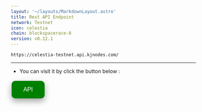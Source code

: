 ```yaml
---
layout: '~/layouts/MarkdownLayout.astro'
title: Rest API Endpoint
network: Testnet
icon: celestia
chain: blockspacerace-0
version: v0.12.1
---
```

```
https://celestia-testnet.api.kjnodes.com/
```
--------------

- You can visit it by click the button below :
<a href="https://celestia-testnet.api.kjnodes.com/" target="_blank">
  <button style="background-color: green; border: none; color: white; padding: 15px 32px; text-align: center; text-decoration: none; display: inline-block; font-size: 16px; margin: 4px 2px; cursor: pointer; border-radius: 10px; box-shadow: 0 8px 16px 0 rgba(0,0,0,0.2), 0 6px 20px 0 rgba(0,0,0,0.19);" onmouseover="this.style.boxShadow='0 0 0 4px rgba(0,255,0,0.5)'" onmouseout="this.style.boxShadow='0 8px 16px 0 rgba(0,0,0,0.2), 0 6px 20px 0 rgba(0,0,0,0.19)'">API</button>
</a>